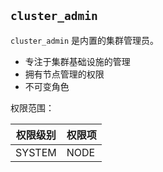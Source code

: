 ## `cluster_admin`

`cluster_admin` 是内置的集群管理员。

- 专注于集群基础设施的管理
- 拥有节点管理的权限
- 不可变角色

权限范围：

| 权限级别         | 权限项         |
| ---------------- | -------------- |
| SYSTEM           | NODE           |
